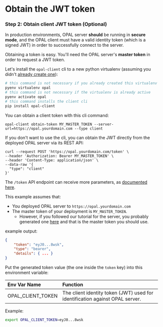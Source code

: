# Obtain the JWT token

### Step 2: Obtain client JWT token (Optional)

In production environments, OPAL server **should** be running in **secure mode**, and the OPAL client must have a valid identity token (which is a signed JWT) in order to successfully connect to the server.

Obtaining a token is easy. You'll need the OPAL server's **master token** in order to request a JWT token.

Let's install the `opal-client` cli to a new python virtualenv (assuming you didn't [already create one](#generate-secret)):

```sh
# this command is not necessary if you already created this virtualenv
pyenv virtualenv opal
# this command is not necessary if the virtualenv is already active
pyenv activate opal
# this command installs the client cli
pip install opal-client
```

You can obtain a client token with this cli command:

```
opal-client obtain-token MY_MASTER_TOKEN --server-url=https://opal.yourdomain.com --type client
```

If you don't want to use the cli, you can obtain the JWT directly from the deployed OPAL server via its REST API:

```
curl --request POST 'https://opal.yourdomain.com/token' \
--header 'Authorization: Bearer MY_MASTER_TOKEN' \
--header 'Content-Type: application/json' \
--data-raw '{
  "type": "client"
}'
```

The `/token` API endpoint can receive more parameters, as [documented here](https://opal.permit.io/redoc#operation/generate_new_access_token_token_post).

This example assumes that:

- You deployed OPAL server to `https://opal.yourdomain.com`
- The master token of your deployment is `MY_MASTER_TOKEN`.
  - However, if you followed our tutorial for the server, you probably generated one [here](#generate-secret) and that is the master token you should use.

example output:

```json
{
    "token": "eyJ0...8wsk",
    "type": "bearer",
    "details": { ... }
}
```

Put the generated token value (the one inside the `token` key) into this environment variable:

| Env Var Name      | Function                                                                     |
| :---------------- | :--------------------------------------------------------------------------- |
| OPAL_CLIENT_TOKEN | The client identity token (JWT) used for identification against OPAL server. |

Example:

```sh
export OPAL_CLIENT_TOKEN=eyJ0...8wsk
```

